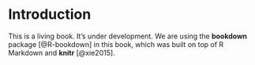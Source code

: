 # Introduction {#intro}

This is a living book. It's under development. We are using the **bookdown** package [@R-bookdown] in this book, which was built on top of R Markdown and **knitr** [@xie2015].
